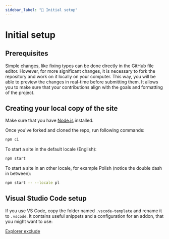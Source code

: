 ```yaml
---
sidebar_label: "🚀 Initial setup"
---
```


# Initial setup

## Prerequisites

Simple changes, like fixing typos can be done directly in the GitHub file editor. However, for more significant
changes, it is necessary to fork the repository and work on it locally on your computer.
This way, you will be able to preview the changes in real-time before submitting them.
It allows you to make sure that your contributions align with the goals and formatting of the project.

## Creating your local copy of the site

Make sure that you have [Node.js](https://nodejs.org) installed.

Once you've forked and cloned the repo, run following commands:

```bash title="Performing a clean install"
npm ci
```

To start a site in the default locale (English):
```bash
npm start
```

To start a site in an other locale, for example Polish (notice the double dash in between):

```bash
npm start -- --locale pl
```

## Visual Studio Code setup

If you use VS Code, copy the folder named `.vscode-template` and rename it to `.vscode`.
It contains useful snippets and a configuration for an addon, that you might want to use:

[Explorer exclude](https://marketplace.visualstudio.com/items?itemName=RedVanWorkshop.explorer-exclude-vscode-extension)
